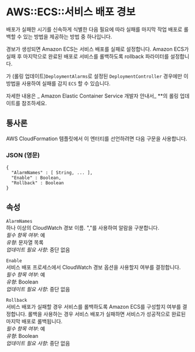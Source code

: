 # AWS::ECS::서비스 배포 경보

배포가 실패한 시기를 신속하게 식별한 다음 필요에 따라 실패를 마지막 작업 배포로 롤백할 수 있는 방법을 제공하는 방법 중 하나입니다.

경보가 생성되면 Amazon ECS는 서비스 배포를 실패로 설정합니다. Amazon ECS가 실패 후 마지막으로 완료된 배포로 서비스를 롤백하도록 rollback 파라미터를 설정합니다.

가 (롤링 업데이트)`DeploymentAlarms`로 설정된 `DeploymentController` 경우에만 이 방법을 사용하여 실패를 감지 `ECS` 할 수 있습니다.

자세한 내용은 _ Amazon Elastic Container Service 개발자 안내서_ \*\*의 롤링 업데이트를 참조하세요.

## 통사론

AWS CloudFormation 템플릿에서 이 엔터티를 선언하려면 다음 구문을 사용합니다.

### JSON (영문)

```
{
  "AlarmNames" : [ String, ... ],
  "Enable" : Boolean,
  "Rollback" : Boolean
}
```

## 속성

`AlarmNames`  
하나 이상의 CloudWatch 경보 이름. ","를 사용하여 알람을 구분합니다.  
_필수 항목 여부_: 예  
_유형_: 문자열 목록  
_업데이트 필요 사항_: 중단 없음

`Enable`  
서비스 배포 프로세스에서 CloudWatch 경보 옵션을 사용할지 여부를 결정합니다.  
_필수 항목 여부_: 예  
_유형_: Boolean  
_업데이트 필요 사항_: 중단 없음

`Rollback`  
서비스 배포가 실패할 경우 서비스를 롤백하도록 Amazon ECS를 구성할지 여부를 결정합니다. 롤백을 사용하는 경우 서비스 배포가 실패하면 서비스가 성공적으로 완료된 마지막 배포로 롤백됩니다.  
_필수 항목 여부_: 예  
_유형_: Boolean  
_업데이트 필요 사항_: 중단 없음
